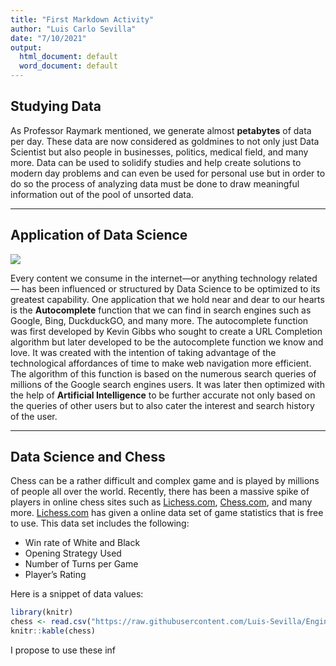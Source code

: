 ```yaml
---
title: "First Markdown Activity"
author: "Luis Carlo Sevilla"
date: "7/10/2021"
output:
  html_document: default
  word_document: default
---
```


## Studying Data

As Professor Raymark mentioned, we generate almost **petabytes** of data per day. These data are now considered as goldmines to not only just Data Scientist but also people in businesses, politics, medical field, and many more. Data can be used to solidify studies and help create solutions to modern day problems and can even be used for personal use but in order to do so the process of analyzing data must be done to draw meaningful information out of the pool of unsorted data. 

***

## Application of Data Science
![](https://miro.medium.com/max/700/1*209COHJ1LFfInRPuWQFylQ.png)

Every content we consume in the internet---or anything technology related--- has been influenced or structured by Data Science to be optimized to its greatest capability. One application that we hold near and dear to our hearts is the **Autocomplete** function that we can find in search engines such as Google, Bing, DuckduckGO, and many more. The autocomplete function was first developed by Kevin Gibbs who sought to create a URL Completion algorithm but later developed to be the autocomplete function we know and love. It was created with the intention of taking advantage of the technological affordances of time to make web navigation more efficient. The algorithm of this function is based on the numerous search queries of millions of the Google search engines users. It was later then optimized with the help of **Artificial Intelligence** to be further accurate not only based on the queries of other users but to also cater the interest and search history of the user. 

*** 

## Data Science and Chess

Chess can be a rather difficult and complex game and is played by millions of people all over the world. Recently, there has been a massive spike of players in online chess sites such as [Lichess.com](lichess.com), [Chess.com](Chess.com), and many more. [Lichess.com](lichess.com) has given a online data set of game statistics that is free to use. This data set includes the following:

* Win rate of White and Black
* Opening Strategy Used 
* Number of Turns per Game
* Player's Rating


Here is a snippet of data values:



```r
library(knitr)
chess <- read.csv("https://raw.githubusercontent.com/Luis-Sevilla/Engineering_GroupActivity/master/chess-game%20-%20chess-game.csv", header = TRUE, sep = ",")
knitr::kable(chess)
```

I propose to use these inf



